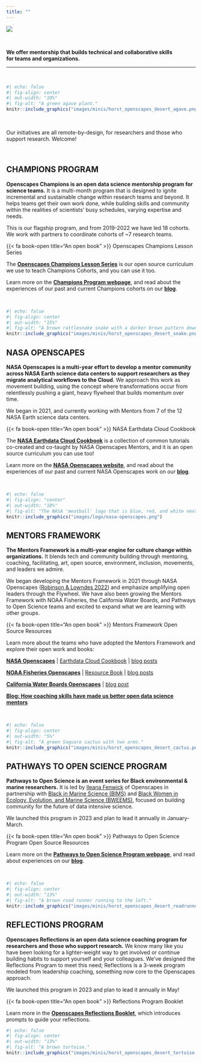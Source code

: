 ```yaml
---
title: ""
---
```


::: {.column-screen}
![](images/banner_imgs/text_banners/initiatives_banner.png)

<br>

::: {.white-div}
::: {.medium-body-text .center-text}
**We offer mentorship that builds technical and collaborative skills<br>for teams and organizations.**
:::

---

<br>

```r
#| echo: false
#| fig-align: center
#| out-width: "10%"
#| fig-alt: "A green agave plant."
knitr::include_graphics("images/minis/horst_openscapes_desert_agave.png")
```
<br>

::: {.center-text}
Our initiatives are all remote-by-design, for researchers and those who support research.  Welcome!
:::

<br> 

## CHAMPIONS PROGRAM

**Openscapes Champions is an open data science mentorship program for science teams.** It is a multi-month program that is designed to ignite incremental and sustainable change within research teams and beyond. It helps teams get their own work done, while building skills and community within the realities of scientists' busy schedules, varying expertise and needs.

This is our flagship program, and from 2019-2022 we have led 18 cohorts. We work with partners to coordinate cohorts of ~7 research teams. 

::: {.yellow-bg}
::: {.medium-body-text .center-text}
{{< fa book-open title="An open book" >}} Openscapes Champions Lesson Series
:::
::: {.center-text}
The [**Openscapes Champions Lesson Series**](https://openscapes.github.io/series) is our open source curriculum we use to teach Champions Cohorts, and you can use it too.

Learn more on the [**Champions Program webpage**](champions-program.qmd), and read about the experiences of our past and current Champions cohorts on our [**blog**](blog.qmd#category=champions).
:::
:::


<br>

```r
#| echo: false
#| fig-align: center
#| out-width: "15%"
#| fig-alt: "A brown rattlesnake snake with a darker brown pattern down its back."
knitr::include_graphics("images/minis/horst_openscapes_desert_snake.png")
```

## NASA OPENSCAPES


**NASA Openscapes is a multi-year effort to develop a mentor community across NASA Earth science data centers to support researchers as they migrate analytical workflows to the Cloud**. We approach this work as movement building, using the concept where transformations occur from relentlessly pushing a giant, heavy flywheel that builds momentum over time.

We began in 2021, and currently working with Mentors from 7 of the 12 NASA Earth science data centers.

::: {.yellow-bg}
::: {.medium-body-text .center-text}
{{< fa book-open title="An open book" >}} NASA Earthdata Cloud Cookbook
:::
::: {.center-text}

The [**NASA Earthdata Cloud Cookbook**](https://nasa-openscapes.github.io/earthdata-cloud-cookbook/) is a collection of common tutorials co-created and co-taught by NASA Openscapes Mentors, and it is an open source curriculum you can use too!

Learn more on the [**NASA Openscapes website**](https://nasa-openscapes.github.io/), and read about the experiences of our past and current NASA Openscapes work on our [**blog**](blog.qmd#category=nasa-framework).
:::
:::

<br>

```r
#| echo: false
#| fig-align: "center"
#| out-width: "18%"
#| fig-alt: "The NASA 'meatball' logo that is blue, red, and white next to an orange Openscapes logo."
knitr::include_graphics("images/logo/nasa-openscapes.png")
```


## MENTORS FRAMEWORK

**The Mentors Framework is a multi-year engine for culture change within organizations.** It blends tech and community building through mentoring, coaching, facilitating, art, open source, environment, inclusion, movements, and leaders we admire.

<!---The Framework involves connecting open leaders with each other and leadership and includes regular peer-learning meetings and formal skillbuilding in teaching and coaching. --->

We began developing the Mentors Framework in 2021 through NASA Openscapes ([Robinson & Lowndes 2022](https://eartharxiv.org/repository/view/4560/)) and emphasize amplifying open leaders through the Flywheel. We have also been growing the Mentors Framework with NOAA Fisheries, the California Water Boards, and Pathways to Open Science teams and excited to expand what we are learning with other groups.


::: {.yellow-bg}
::: {.medium-body-text .center-text}
{{< fa book-open title="An open book" >}} Mentors Framework Open Source Resources
:::
::: {.center-text}
Learn more about the teams who have adopted the Mentors Framework and explore their open work and books:

[**NASA Openscapes**](https://nasa-openscapes.github.io/) | [Earthdata Cloud Cookbook](https://nasa-openscapes.github.io/earthdata-cloud-cookbook/) | [blog posts](blog.qmd#category=nasa-framework)  


[**NOAA Fisheries Openscapes**](https://nmfs-openscapes.github.io/) | [Resource Book](https://nmfs-opensci.github.io/ResourceBook/) | [blog posts](blog.qmd#category=noaa-fisheries)  

[**California Water Boards Openscapes**](https://cawaterboarddatacenter.github.io/swrcb-openscapes/) | [blog post](blog/2022-12-02-swrcb-2022/index.qmd)

[**Blog: How coaching skills have made us better open data science mentors**](https://www.openscapes.org/blog/2023/05/17/mentor-coach/)

:::
:::

<br>

```r
#| echo: false
#| fig-align: center
#| out-width: "5%"
#| fig-alt: "A green Saguaro cactus with two arms."
knitr::include_graphics("images/minis/horst_openscapes_desert_cactus.png")
```

## PATHWAYS TO OPEN SCIENCE PROGRAM

**Pathways to Open Science is an event series for Black environmental & marine researchers.** It is led by [Ileana Fenwick](https://twitter.com/_ileanaf) of Openscapes in partnership with [Black in Marine Science (BIMS)](https://www.blackinmarinescience.org/) and [Black Women in Ecology, Evolution, and Marine Science (BWEEMS)](https://www.bweems.org/), focused on building community for the future of data intensive science.

We launched this program in 2023 and plan to lead it annually in January-March.

::: {.yellow-bg}
::: {.medium-body-text .center-text}
{{< fa book-open title="An open book" >}} Pathways to Open Science Program Open Source Resources
:::
::: {.center-text}
Learn more on the [**Pathways to Open Science Program webpage**](https://openscapes.github.io/pathways-to-open-science/), and read about experiences on our [**blog**](blog.qmd##category=pathways).
:::
:::

<br>

```r
#| echo: false
#| fig-align: center
#| out-width: "13%"
#| fig-alt: "A brown road runner running to the left."
knitr::include_graphics("images/minis/horst_openscapes_desert_roadrunner.png")
```

## REFLECTIONS PROGRAM

**Openscapes Reflections is an open data science coaching program for researchers and those who support research.** We know many like you have been looking for a lighter-weight way to get involved or continue building habits to support yourself and your colleagues. We’ve designed the Reflections Program to meet this need; Reflections is a 3-week program modeled from leadership coaching, something now core to the Openscapes approach.

We launched this program in 2023 and plan to lead it annually in May!

::: {.yellow-bg}
::: {.medium-body-text .center-text}
{{< fa book-open title="An open book" >}} Reflections Program Booklet
:::
::: {.center-text}
Learn more in the [**Openscapes Reflections Booklet**](https://openscapes.github.io/booklet/), which introduces prompts to guide your reflections.
:::
:::

```r
#| echo: false
#| fig-align: center
#| out-width: "13%"
#| fig-alt: "A brown tortoise."
knitr::include_graphics("images/minis/horst_openscapes_desert_tortoise.png")
```

:::
:::